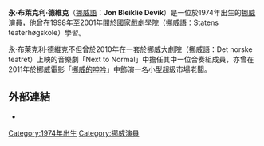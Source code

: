 {{expand|time=2014-03-10T15:28:29+00:00}}
{{no footnotes|time=2014-03-10T15:28:29+00:00}}
'''永·布萊克利·德維克'''（[[挪威語|挪威語]]：'''Jon Bleiklie Devik'''）是一位於1974年出生的[[挪威|挪威]]演員，他曾在1998年至2001年間於國家戲劇學院（挪威語：Statens teaterhøgskole）學習。

永·布萊克利·德維克不但曾於2010年在一套於挪威大劇院（挪威語：Det norske teatret）上映的音樂劇「Next to Normal」中擔任其中一位合奏組成員，亦曾在2011年於挪威電影「[[挪威的呻吟|挪威的呻吟]]」中飾演一名小型超級市場老闆。

==外部連結==
* {{imdb name|3435084}}{{en icon}}

[[Category:1974年出生|Category:1974年出生]]
[[Category:挪威演員|Category:挪威演員]]